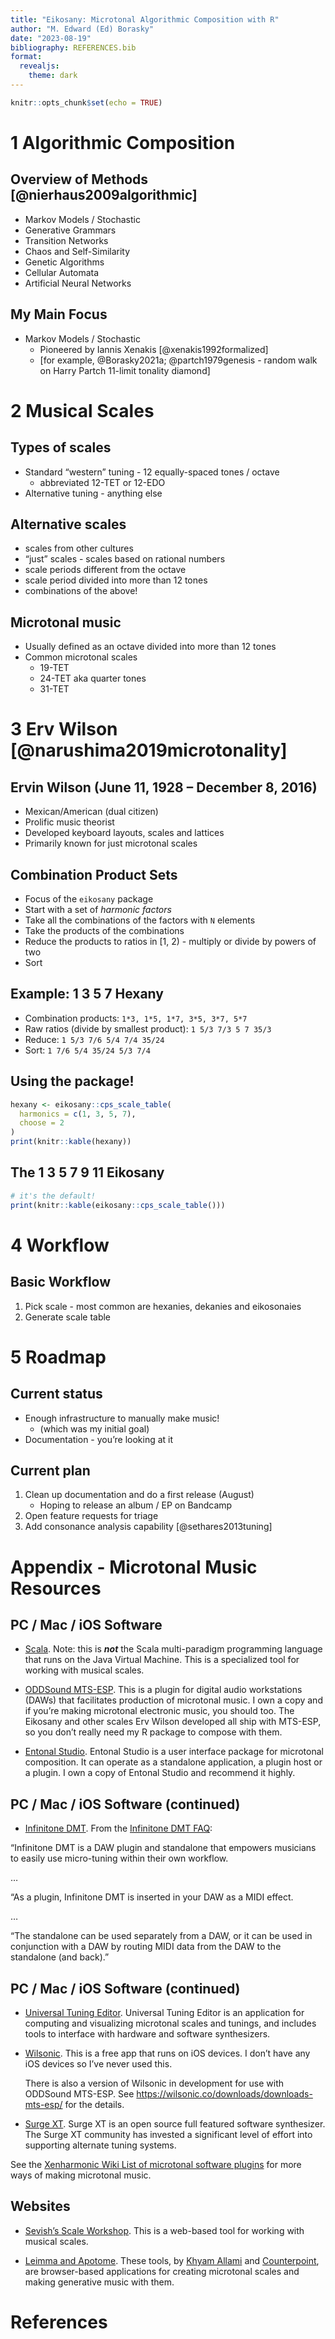```yaml
---
title: "Eikosany: Microtonal Algorithmic Composition with R"
author: "M. Edward (Ed) Borasky"
date: "2023-08-19"
bibliography: REFERENCES.bib
format: 
  revealjs:
    theme: dark
---
```


```r
knitr::opts_chunk$set(echo = TRUE)

```

# 1 Algorithmic Composition

## Overview of Methods [@nierhaus2009algorithmic]

-   Markov Models / Stochastic
-   Generative Grammars
-   Transition Networks
-   Chaos and Self-Similarity
-   Genetic Algorithms
-   Cellular Automata
-   Artificial Neural Networks

## My Main Focus

-   Markov Models / Stochastic
    -   Pioneered by Iannis Xenakis [@xenakis1992formalized]
    -   [for example, @Borasky2021a; @partch1979genesis - random
    walk on Harry Partch 11-limit tonality diamond]

# 2 Musical Scales

## Types of scales

-   Standard "western" tuning - 12 equally-spaced tones / octave
    -   abbreviated 12-TET or 12-EDO
-   Alternative tuning - anything else

## Alternative scales
-   scales from other cultures
-   "just" scales - scales based on rational numbers
-   scale periods different from the octave
-   scale period divided into more than 12 tones
-   combinations of the above!

## Microtonal music

-   Usually defined as an octave divided into more than 12 tones
-   Common microtonal scales
    -   19-TET
    -   24-TET aka quarter tones
    -   31-TET

# 3 Erv Wilson [@narushima2019microtonality]

## Ervin Wilson (June 11, 1928 – December 8, 2016)
- Mexican/American (dual citizen)
- Prolific music theorist
- Developed keyboard layouts, scales and lattices
- Primarily known for just microtonal scales

## Combination Product Sets
- Focus of the `eikosany` package
- Start with a set of _harmonic factors_
- Take all the combinations of the factors with `N` elements
- Take the products of the combinations
- Reduce the products to ratios in [1, 2) - multiply or divide by
powers of two
- Sort

## Example: 1 3 5 7 Hexany
- Combination products: `1*3, 1*5, 1*7, 3*5, 3*7, 5*7`
- Raw ratios (divide by smallest product): `1 5/3 7/3 5 7 35/3`
- Reduce: `1 5/3 7/6 5/4 7/4 35/24`
- Sort: `1 7/6 5/4 35/24 5/3 7/4`

## Using the package!
```r
hexany <- eikosany::cps_scale_table(
  harmonics = c(1, 3, 5, 7),
  choose = 2
)
print(knitr::kable(hexany))

```

## The 1 3 5 7 9 11 Eikosany
```r
# it's the default!
print(knitr::kable(eikosany::cps_scale_table()))

```

# 4 Workflow

## Basic Workflow
1. Pick scale - most common are hexanies, dekanies and eikosonaies
2. Generate scale table

# 5 Roadmap

## Current status
- Enough infrastructure to manually make music!
    - (which was my initial goal)
- Documentation - you're looking at it

## Current plan
1. Clean up documentation and do a first release (August)
    - Hoping to release an album / EP on Bandcamp
2. Open feature requests for triage
3. Add consonance analysis capability [@sethares2013tuning]

# Appendix - Microtonal Music Resources

## PC / Mac / iOS Software {.smaller}

- [Scala](https://www.huygens-fokker.org/scala/). Note: this is
***not*** the Scala multi-paradigm programming language that runs
on the Java Virtual Machine. This is a specialized tool for
working with musical scales.

- [ODDSound MTS-ESP](https://oddsound.com/mtsespsuite.php).
This is a plugin for digital audio workstations (DAWs) that
facilitates production of microtonal music. I own a copy and if
you're making microtonal electronic music, you should too. The
Eikosany and other scales Erv Wilson developed all ship with
MTS-ESP, so you don't really need my R package to compose with
them.

- [Entonal Studio](https://entonal.studio/). Entonal Studio is a
user interface package for microtonal composition. It can operate
as a standalone application, a plugin host or a plugin. I own a
copy of Entonal Studio and recommend it highly.

## PC / Mac / iOS Software (continued) {.smaller}

- [Infinitone DMT](https://infinitone.com/). From the [Infinitone
DMT FAQ](https://infinitone.com/support/#faq-container):

"Infinitone DMT is a DAW plugin and standalone that empowers
musicians to easily use micro-tuning within their own workflow.

...

 "As a plugin, Infinitone DMT is inserted in your DAW as a MIDI
 effect.

...

"The standalone can be used separately from a DAW, or it can be
used in conjunction with a DAW by routing MIDI data from the DAW
to the standalone (and back)."

## PC / Mac / iOS Software (continued) {.smaller}

- [Universal Tuning Editor](https://hpi.zentral.zone/ute).
Universal Tuning Editor is an application for computing and
visualizing microtonal scales and tunings, and includes tools to
interface with hardware and software synthesizers.

- [Wilsonic](https://apps.apple.com/us/app/wilsonic/id848852071).
This is a free app that runs on iOS devices. I don't have any iOS
devices so I've never used this.

    There is also a version of Wilsonic in development for use
    with ODDSound MTS-ESP. See
    <https://wilsonic.co/downloads/downloads-mts-esp/> for the
    details.

- [Surge XT](https://surge-synthesizer.github.io/). Surge XT is
an open source full featured software synthesizer. The Surge XT
community has invested a significant level of effort into
supporting alternate tuning systems.

See the [Xenharmonic Wiki List of microtonal software
plugins](https://en.xen.wiki/w/List_of_microtonal_software_plugins)
for more ways of making microtonal music.    

## Websites

- [Sevish's Scale
Workshop](https://sevish.com/scaleworkshop/guide.htm).
This is a web-based tool for working with musical scales.

- [Leimma and Apotome](https://isartum.net/). These tools, by
[Khyam Allami](https://khyamallami.com/) and
[Counterpoint](https://ctpt.co/), are browser-based applications
for creating microtonal scales and making generative music with
them.

# References
